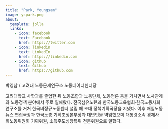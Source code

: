 ---
title: "Park, Youngsam"
image: yspark.png
about:
  template: jolla
  links:
    - icon: facebook
      text: Facebook
      href: https://twitter.com
    - icon: linkedin
      text: LinkedIn
      href: https://linkedin.com
    - icon: github
      text: Github
      href: https://github.com
---

박영삼 / 고려대 노동문제연구소 노동데이터센터장

고려대학교 사학과를 졸업한 뒤 노동조합과 노동단체, 노동언론 등을 거치면서 노사관계와 노동정책 분야에서 주로 일해왔다. 전국섬유노련과 한국노동교육협회·한국노동사회연구소를 거쳐 한국비정규노동센터 설립 때 초대 정책기획국장을 지냈다. 이후 매일노동뉴스 편집국장과 한국노총 기획조정본부장과 대변인을 역임했으며 대통령소속 경제사회노동위원회 기획위원, 소득주도성장특위 전문위원으로 일했다.
